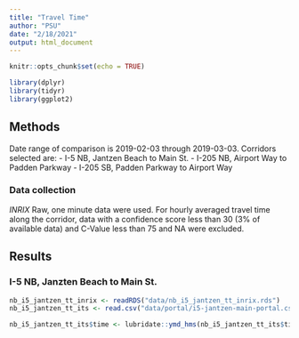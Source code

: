 ```yaml
---
title: "Travel Time"
author: "PSU"
date: "2/18/2021"
output: html_document
---
```


```r
knitr::opts_chunk$set(echo = TRUE)

library(dplyr)
library(tidyr)
library(ggplot2)

```

## Methods
Date range of comparison is 2019-02-03 through 2019-03-03.
Corridors selected are:
- I-5 NB, Jantzen Beach to Main St.
- I-205 NB, Airport Way to Padden Parkway
- I-205 SB, Padden Parkway to Airport Way

### Data collection
_INRIX_
Raw, one minute data were used. For hourly averaged travel time along the corridor, data with a confidence score less than 30 (3% of available data) and C-Value less than 75 and NA were excluded.


## Results
### I-5 NB, Janzten Beach to Main St.
```r
nb_i5_jantzen_tt_inrix <- readRDS("data/nb_i5_jantzen_tt_inrix.rds")
nb_i5_jantzen_tt_its <- read.csv("data/portal/i5-jantzen-main-portal.csv", stringsAsFactors = F)

nb_i5_jantzen_tt_its$time <- lubridate::ymd_hms(nb_i5_jantzen_tt_its$time)

```

